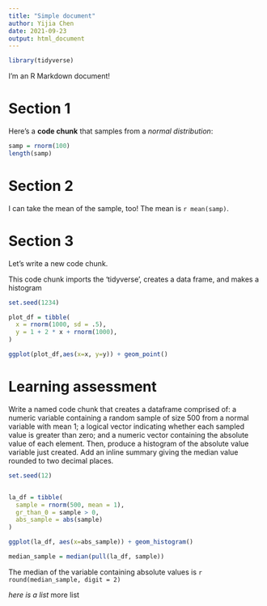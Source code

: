 ```yaml
---
title: "Simple document"
author: Yijia Chen
date: 2021-09-23
output: html_document
---
```


```r
library(tidyverse)
```


I'm an R Markdown document! 

# Section 1

Here's a **code chunk** that samples from 
a _normal distribution_:

```r
samp = rnorm(100)
length(samp)
```

# Section 2

I can take the mean of the sample, too!
The mean is `r mean(samp)`.

# Section 3

Let's write a new code chunk.

This code chunk imports the 'tidyverse', creates a data frame, and makes a histogram

```r


set.seed(1234)

plot_df = tibble(
  x = rnorm(1000, sd = .5),
  y = 1 + 2 * x + rnorm(1000),
)

ggplot(plot_df,aes(x=x, y=y)) + geom_point()


```

# Learning assessment
Write a named code chunk that creates a dataframe comprised of: a numeric variable containing a random sample of size 500 from a normal variable with mean 1; a logical vector indicating whether each sampled value is greater than zero; and a numeric vector containing the absolute value of each element. Then, produce a histogram of the absolute value variable just created. Add an inline summary giving the median value rounded to two decimal places.
```r
set.seed(12)


la_df = tibble(
  sample = rnorm(500, mean = 1),
  gr_than_0 = sample > 0,
  abs_sample = abs(sample)
)

ggplot(la_df, aes(x=abs_sample)) + geom_histogram()

median_sample = median(pull(la_df, sample))
```
The median of the variable containing absolute values is 
`r round(median_sample, digit = 2)`


*here is a list
*more list
